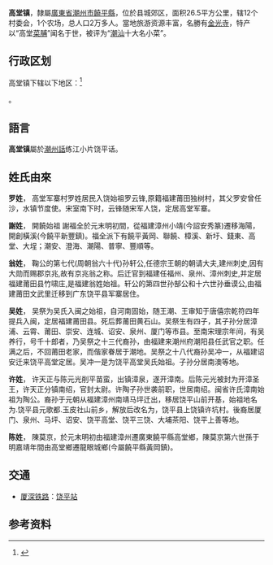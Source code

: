 {{中国乡级行政区|44/51/22/118/000}}
'''高堂镇'''，隸屬[[廣東省|廣東省]][[潮州市|潮州市]][[饒平縣|饒平縣]]，位於县城郊区，面积26.5平方公里，辖12个村委会，1个农场，总人口2万多人。當地旅游资源丰富，名勝有[[金光寺|金光寺]]，特产以“高堂[[菜脯|菜脯]]”闻名于世，被评为“[[潮汕|潮汕]]十大名小菜”。

== 行政区划 ==
高堂镇下辖以下地区：<ref>{{PRC admin/ref sgc|44/51/22/118/000}}</ref>

{{PRC admin/children|44/51/22/118/000}}。

== 語言 ==

'''高堂镇'''屬於[[潮州話|潮州話]]练江小片饶平话。

== 姓氏由來 ==

'''罗姓'''， 高堂军寨村罗姓居民入饶始祖罗云锋,原籍福建莆田独树村，其父罗安曾任沙，水镇节度使。宋室南下时，云锋随宋军人饶，定居高堂军寨。

'''謝姓'''， 開饒始祖 謝福全於元末明初間，從福建漳州小靖(今詔安秀篆)遷移海陽，開創橫溪(今饒平新豐鎮)。福全派下有饒平黃岡、聯饒、樟溪、新圩、錢東、高堂、大埕；潮安、澄海、潮陽、普寧、豐順等。

'''翁姓'''， 鞠公的第七代(周朝翁六十代)孙轩公,任德宗王朝的朝请大夫,建州刺史,因有大勋而赐郡京兆,故有京兆翁之称。后迁官到福建任福州、泉州、漳州刺史,并定居福建莆田县竹啸庄,是福建翁姓始祖。轩公的第四世孙郜公和十六世孙垂谟公,由福建莆田文武里迁移到广东饶平县军寨居住。

'''吴姓'''， 吴祭为吴氏入闽之始祖，自河南固始，随王潮、王审知于唐僖宗乾符四年提兵入闽，定居福建莆田县。死后葬莆田黄石山。吴祭生有四子，其子孙分居漳浦、云霄、莆田、崇安、连城、诏安、泉州、厦门等市县。至南宋理宗年间，有吴养行，号千十郎者，乃吴祭之十三代裔孙，由福建来潮州府潮阳县任武官之职。任满之后，不回莆田老家，而偕家眷居于潮地。吴祭之十八代裔孙吴冲一，从福建诏安迁来饶平高堂定居。吴冲一是为饶平高堂吴氏始祖。子孙分居南澳等地。

'''许姓'''， 许天正与陈元光削平苗蛮，出镇漳泉，遂开漳南。后陈元光被封为开漳圣王，许天正分镇南绍，官封太尉。许陶子孙世袭前职，世居南绍。闽省许氏漳南始祖为陶公。裔孙于元朝从福建漳州南靖马坪迁出，移居饶平山前开基，始祖地名为.饶平县元歌都.玉皮社山前乡，解放后改名为，饶平县上饶镇许坑村。後裔居厦门、泉州、马坪、诏安、饶平高堂、饶平三饶、大埔茶阳、饶平上善等地。

'''陈姓'''， 陳莫京，於元末明初由福建漳州遷廣東饒平縣高堂鄉，陳莫京第六世孫于明嘉靖年間由高堂鄉遷龍眼城鄉(今屬饒平縣黃岡鎮)。

== 交通 ==
* {{rint|cn|crh}}[[厦深铁路|厦深铁路]]：[[饶平站|饶平站]]

== 参考资料 ==
{{reflist}}

{{PRC admin/navcat|44/51/22/118/000}}
